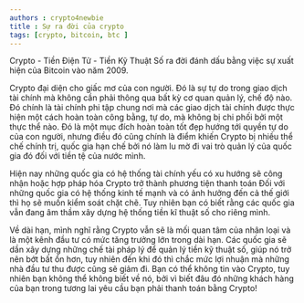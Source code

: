 ```yaml
---
authors : crypto4newbie
title : Sự ra đời của crypto
tags: [crypto, bitcoin, btc ]
---
```


Crypto - Tiền Điện Tử - Tiền Kỹ Thuật Số ra đời đánh dấu bằng việc sự xuất hiện của Bitcoin vào năm 2009. 

Crypto đại diện cho giấc mơ của con người. 
Đó là sự tự do trong giao dịch tài chính mà không cần phải thông qua bất kỳ cơ quan quản lý, chế độ nào.
Đó chính là tài chính phi tập chung nơi mà các giao dịch tài chính được thực hiện một cách hoàn toàn công bằng, tự do, mà không bị chi phối bởi một thực thể nào. 
Đó là một mục đích hoàn toàn tốt đẹp hướng tới quyền tự do của con người, nhưng điều đó cũng chính là điểm khiến Crypto bị nhiều thể chế chính trị, quốc gia hạn chế bởi nó làm lu mờ đi vai trò quản lý của quốc gia đó đối với tiền tệ của nước mình.

Hiện nay những quốc gia có hệ thống tài chính yếu có xu hướng sẽ công nhận hoặc hợp pháp hóa Crypto trở thành phương tiện thanh toán
Đối với những quốc gia có hệ thống kinh tế mạnh và có ảnh hưởng đến cả thế giới thì họ sẽ muốn kiểm soát chặt chẽ. 
Tuy nhiên bạn có biết rằng các quốc gia vẫn đang âm thầm xây dựng hệ thống tiền kĩ thuật số cho riêng mình. 

Về dài hạn, mình nghĩ rằng Crypto vẫn sẽ là mối quan tâm của nhân loại và là một kênh đầu tư có mức tăng trưởng lớn trong dài hạn. 
Các quốc gia sẽ dần xây dựng những chế tài pháp lý để quản lý tiền kỹ thuật số, giúp nó trở nên bớt bất ổn hơn, tuy nhiên đến khi đó thì chắc mức lợi nhuận mà những nhà đầu tư thu được cũng sẽ giảm đi. 
Bạn có thể không tin vào Crypto, tuy nhiên bạn không thể không biết về nó, bởi vì biết đâu đó những khách hàng của bạn trong tương lai yêu cầu bạn phải thanh toán bằng Crypto!